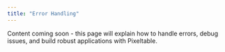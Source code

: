 ```yaml
---
title: "Error Handling"
---
```


Content coming soon - this page will explain how to handle errors, debug issues, and build robust applications with Pixeltable.
